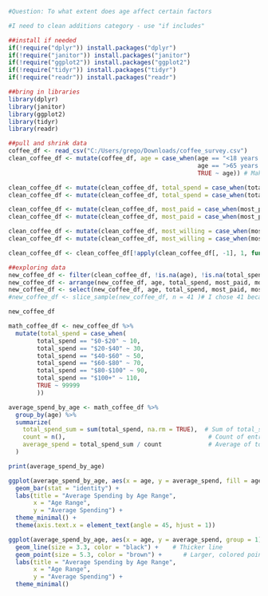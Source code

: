 ```r
#Question: To what extent does age affect certain factors

#I need to clean additions category - use "if includes"

##install if needed
if(!require("dplyr")) install.packages("dplyr")
if(!require("janitor")) install.packages("janitor")
if(!require("ggplot2")) install.packages("ggplot2")
if(!require("tidyr")) install.packages("tidyr")
if(!require("readr")) install.packages("readr")

##bring in libraries
library(dplyr)
library(janitor)
library(ggplot2)
library(tidyr)
library(readr)

##pull and shrink data
coffee_df <- read_csv("C:/Users/grego/Downloads/coffee_survey.csv")
clean_coffee_df <- mutate(coffee_df, age = case_when(age == "<18 years old" ~ "0-17 years old", 
                                                     age == ">65 years old" ~ "65+ years old",
                                                     TRUE ~ age)) # Make <18 and >65 years old properly alphabetized

clean_coffee_df <- mutate(clean_coffee_df, total_spend = case_when(total_spend == "<$20" ~ "$0-$20", TRUE ~ total_spend)) # Make Less than 1 properly alphabetized
clean_coffee_df <- mutate(clean_coffee_df, total_spend = case_when(total_spend == ">$100" ~ "$100+", TRUE ~ total_spend)) # Make Less than 1 properly alphabetized

clean_coffee_df <- mutate(clean_coffee_df, most_paid = case_when(most_paid == "Less than $2" ~ "$0-$2", TRUE ~ most_paid)) # Make Less than 1 properly alphabetized
clean_coffee_df <- mutate(clean_coffee_df, most_paid = case_when(most_paid == "More than $20" ~ "$20+", TRUE ~ most_paid)) # Make Less than 1 properly alphabetized

clean_coffee_df <- mutate(clean_coffee_df, most_willing = case_when(most_willing == "Less than $2" ~ "$0-$2", TRUE ~ most_willing)) # Make Less than 1 properly alphabetized
clean_coffee_df <- mutate(clean_coffee_df, most_willing = case_when(most_willing == "More than $20" ~ "$20+", TRUE ~ most_willing)) # Make Less than 1 properly alphabetized

clean_coffee_df <- clean_coffee_df[!apply(clean_coffee_df[, -1], 1, function(x) all(is.na(x))), ] #remove data if everything is NA

##exploring data
new_coffee_df <- filter(clean_coffee_df, !is.na(age), !is.na(total_spend), !is.na(most_paid), !is.na(most_willing))
new_coffee_df <- arrange(new_coffee_df, age, total_spend, most_paid, most_willing)
new_coffee_df <- select(new_coffee_df, age, total_spend, most_paid, most_willing)
#new_coffee_df <- slice_sample(new_coffee_df, n = 41 )# I chose 41 because that is the max rows visible on my screen

new_coffee_df

math_coffee_df <- new_coffee_df %>%
  mutate(total_spend = case_when(
        total_spend == "$0-$20" ~ 10,
        total_spend == "$20-$40" ~ 30,
        total_spend == "$40-$60" ~ 50,
        total_spend == "$60-$80" ~ 70,
        total_spend == "$80-$100" ~ 90,
        total_spend == "$100+" ~ 110,
        TRUE ~ 99999
        ))

average_spend_by_age <- math_coffee_df %>%
  group_by(age) %>%
  summarize(
    total_spend_sum = sum(total_spend, na.rm = TRUE),  # Sum of total_spend for each age range
    count = n(),                                        # Count of entries for each age range
    average_spend = total_spend_sum / count             # Average of total_spend for each age range
  )

print(average_spend_by_age)

ggplot(average_spend_by_age, aes(x = age, y = average_spend, fill = age)) +
  geom_bar(stat = "identity") +
  labs(title = "Average Spending by Age Range",
       x = "Age Range",
       y = "Average Spending") +
  theme_minimal() +
  theme(axis.text.x = element_text(angle = 45, hjust = 1))

ggplot(average_spend_by_age, aes(x = age, y = average_spend, group = 1)) +
  geom_line(size = 3.3, color = "black") +    # Thicker line
  geom_point(size = 5.3, color = "brown") +      # Larger, colored points
  labs(title = "Average Spending by Age Range",
       x = "Age Range",
       y = "Average Spending") +
  theme_minimal()
```

